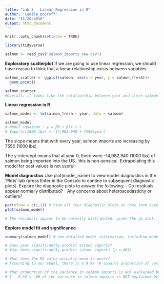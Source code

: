 ```yaml
---
title: "Lab 8 - Linear Regression in R"
author: "Camila Bobroff"
date: "11/20/2018"
output: html_document
---
```


```r
knitr::opts_chunk$set(echo = TRUE)
```

```r
library(tidyverse)

salmon <- read_csv("salmon_imports_new.csv")
```

**Exploratory scatterplot**
If we are going to use linear regression, we should have reason to think that a linear relationship exists between variables.

```r
salmon_scatter <- ggplot(salmon, aes(x = year, y = salmon_fresh))+
  geom_point()

salmon_scatter
#Overall, it looks like the relationship between year and fresh salmon imports is linear. However, the two dips in the scatterplot (around 2004 and 2014) cause some concern. It looks like it might make sense to use a linear regression in this case.
```

**Linear regression in R**
```r
salmon_model <- lm(salmon_fresh ~ year, data = salmon)

salmon_model
# Model equation : y = β0 + β1x + ε
# Imports(1000 lbs) = -14,982,940 + 7550(year)
```
The slope means that with every year, salmon imports are increasing by 7550 (1000 lbs).

The y-intercept means that at year 0, there were -14,982,940 (1000 lbs) of salmon being imported into the US.. this is non-sensical. Extrapolating this model for past values is not useful!

**Model diagnostics**
Use plot(model_name) to view model diagnostics in the ‘Plots’ tab (press Enter in the Console to contine to subsequent diagnostic plots). Explore the diagnostic plots to answer the following:
- Do residuals appear normally distributed?
- Any concerns about heteroscedasticity or outliers?
```r
par(mfrow = c(2,2)) # View all four diagnostic plots at once (and have them appear in the knitted document)
plot(salmon_model)

# The residuals appear to be normally distributed, given the qq plot. There does not seem to be an issue with heteroscedasticity, but there are a few outliers (labeled in the plots below, specifically observation 25) that might be of concern. 
```

**Explore model fit and significance**
```r
summary(salmon_model) # see detailed model information, including model fit information (R2 and coefficient standard errors) and statistics

# Does year significantly predict salmon imports?
# Year does significantly predict salmon imports (p <.001)

# What does the R2 value actually mean in words?
# According to our model, there is a 0.94 (R-square) proportion of variance in salmon imports that can be explained by year.

# What proportion of the variance in salmon imports is NOT explained by year?
# 1 - 0.94 = .06 of the variance in salmon imports is NOT explained by year

```

